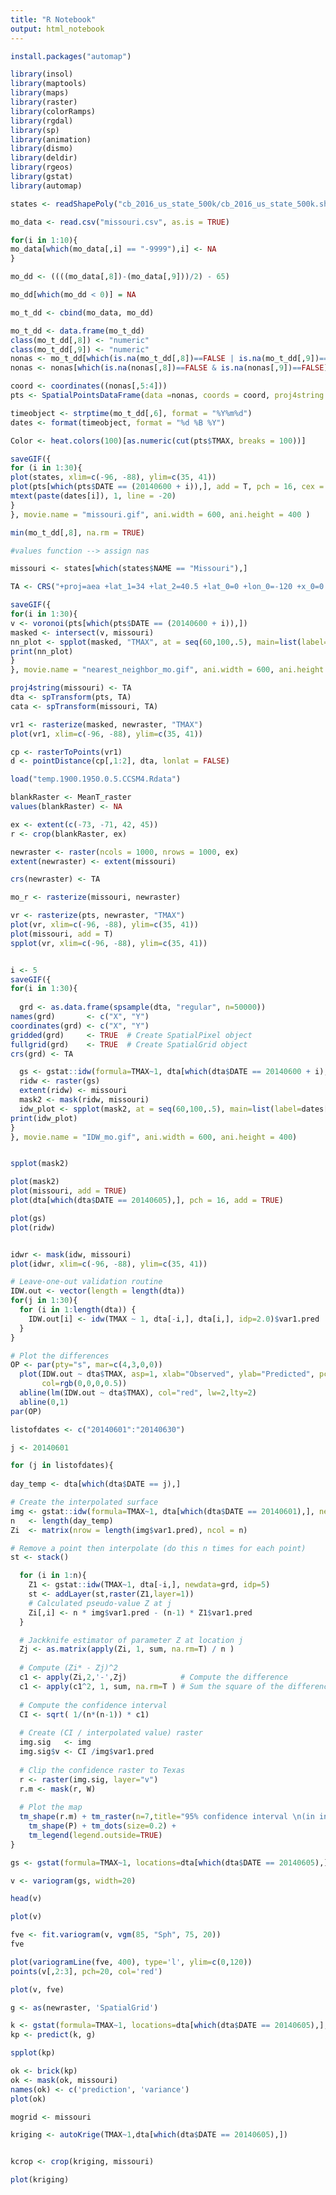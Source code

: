 ```yaml
---
title: "R Notebook"
output: html_notebook
---
```

```r
install.packages("automap")
```


```r
library(insol)
library(maptools)
library(maps)
library(raster)
library(colorRamps)
library(rgdal)
library(sp)
library(animation)
library(dismo)
library(deldir)
library(rgeos)
library(gstat)
library(automap)
```

```r
states <- readShapePoly("cb_2016_us_state_500k/cb_2016_us_state_500k.shp")
```

```r
mo_data <- read.csv("missouri.csv", as.is = TRUE)

for(i in 1:10){
mo_data[which(mo_data[,i] == "-9999"),i] <- NA
}

mo_dd <- ((((mo_data[,8])-(mo_data[,9]))/2) - 65)

mo_dd[which(mo_dd < 0)] = NA

mo_t_dd <- cbind(mo_data, mo_dd)

mo_t_dd <- data.frame(mo_t_dd)
class(mo_t_dd[,8]) <- "numeric"
class(mo_t_dd[,9]) <- "numeric"
nonas <- mo_t_dd[which(is.na(mo_t_dd[,8])==FALSE | is.na(mo_t_dd[,9])==FALSE),]
nonas <- nonas[which(is.na(nonas[,8])==FALSE & is.na(nonas[,9])==FALSE),]

coord <- coordinates((nonas[,5:4]))
pts <- SpatialPointsDataFrame(data =nonas, coords = coord, proj4string = CRS("+proj=longlat +datum=WGS84"))

timeobject <- strptime(mo_t_dd[,6], format = "%Y%m%d")
dates <- format(timeobject, format = "%d %B %Y")
```

```r
Color <- heat.colors(100)[as.numeric(cut(pts$TMAX, breaks = 100))]
```

```r
saveGIF({
for (i in 1:30){
plot(states, xlim=c(-96, -88), ylim=c(35, 41))
plot(pts[which(pts$DATE == (20140600 + i)),], add = T, pch = 16, cex = 1, col = Color)
mtext(paste(dates[i]), 1, line = -20)
}
}, movie.name = "missouri.gif", ani.width = 600, ani.height = 400 )
```

```r
min(mo_t_dd[,8], na.rm = TRUE)

#values function --> assign nas

missouri <- states[which(states$NAME == "Missouri"),]

TA <- CRS("+proj=aea +lat_1=34 +lat_2=40.5 +lat_0=0 +lon_0=-120 +x_0=0 +y_0=-4000000 +datum=NAD83 +units=m +ellps=GRS80 +towgs84=0,0,0")

saveGIF({
for(i in 1:30){
v <- voronoi(pts[which(pts$DATE == (20140600 + i)),])
masked <- intersect(v, missouri)
nn_plot <- spplot(masked, "TMAX", at = seq(60,100,.5), main=list(label=dates[i],cex=1))
print(nn_plot)
}
}, movie.name = "nearest_neighbor_mo.gif", ani.width = 600, ani.height = 400)

proj4string(missouri) <- TA
dta <- spTransform(pts, TA)
cata <- spTransform(missouri, TA)

vr1 <- rasterize(masked, newraster, "TMAX")
plot(vr1, xlim=c(-96, -88), ylim=c(35, 41))
```

```r
cp <- rasterToPoints(vr1)
d <- pointDistance(cp[,1:2], dta, lonlat = FALSE)
```

```r
load("temp.1900.1950.0.5.CCSM4.Rdata")
```

```r
blankRaster <- MeanT_raster
values(blankRaster) <- NA

ex <- extent(c(-73, -71, 42, 45))
r <- crop(blankRaster, ex)

newraster <- raster(ncols = 1000, nrows = 1000, ex)
extent(newraster) <- extent(missouri)

crs(newraster) <- TA

mo_r <- rasterize(missouri, newraster)

vr <- rasterize(pts, newraster, "TMAX")
plot(vr, xlim=c(-96, -88), ylim=c(35, 41))
plot(missouri, add = T)
spplot(vr, xlim=c(-96, -88), ylim=c(35, 41))


i <- 5
saveGIF({
for(i in 1:30){
  
  grd <- as.data.frame(spsample(dta, "regular", n=50000))
names(grd)       <- c("X", "Y")
coordinates(grd) <- c("X", "Y")
gridded(grd)     <- TRUE  # Create SpatialPixel object
fullgrid(grd)    <- TRUE  # Create SpatialGrid object
crs(grd) <- TA

  gs <- gstat::idw(formula=TMAX~1, dta[which(dta$DATE == 20140600 + i),], newdata=grd, idp=5)
  ridw <- raster(gs)
  extent(ridw) <- missouri
  mask2 <- mask(ridw, missouri)
  idw_plot <- spplot(mask2, at = seq(60,100,.5), main=list(label=dates[i],cex=1))
print(idw_plot)
}
}, movie.name = "IDW_mo.gif", ani.width = 600, ani.height = 400)


spplot(mask2)

plot(mask2)
plot(missouri, add = TRUE)
plot(dta[which(dta$DATE == 20140605),], pch = 16, add = TRUE)

plot(gs)
plot(ridw)


idwr <- mask(idw, missouri)
plot(idwr, xlim=c(-96, -88), ylim=c(35, 41))


```

```r
# Leave-one-out validation routine
IDW.out <- vector(length = length(dta))
for(j in 1:30){
  for (i in 1:length(dta)) {
    IDW.out[i] <- idw(TMAX ~ 1, dta[-i,], dta[i,], idp=2.0)$var1.pred
  }
}

# Plot the differences
OP <- par(pty="s", mar=c(4,3,0,0))
  plot(IDW.out ~ dta$TMAX, asp=1, xlab="Observed", ylab="Predicted", pch=16,
       col=rgb(0,0,0,0.5))
  abline(lm(IDW.out ~ dta$TMAX), col="red", lw=2,lty=2)
  abline(0,1)
par(OP)
```

```r
listofdates <- c("20140601":"20140630")

j <- 20140601

for (j in listofdates){
  
day_temp <- dta[which(dta$DATE == j),]

# Create the interpolated surface
img <- gstat::idw(formula=TMAX~1, dta[which(dta$DATE == 20140601),], newdata=grd, idp=5)
n   <- length(day_temp)
Zi  <- matrix(nrow = length(img$var1.pred), ncol = n)

# Remove a point then interpolate (do this n times for each point)
st <- stack()

  for (i in 1:n){
    Z1 <- gstat::idw(TMAX~1, dta[-i,], newdata=grd, idp=5)
    st <- addLayer(st,raster(Z1,layer=1))
    # Calculated pseudo-value Z at j
    Zi[,i] <- n * img$var1.pred - (n-1) * Z1$var1.pred
  }

  # Jackknife estimator of parameter Z at location j
  Zj <- as.matrix(apply(Zi, 1, sum, na.rm=T) / n )
  
  # Compute (Zi* - Zj)^2
  c1 <- apply(Zi,2,'-',Zj)            # Compute the difference
  c1 <- apply(c1^2, 1, sum, na.rm=T ) # Sum the square of the difference
  
  # Compute the confidence interval
  CI <- sqrt( 1/(n*(n-1)) * c1)
  
  # Create (CI / interpolated value) raster
  img.sig   <- img
  img.sig$v <- CI /img$var1.pred 
  
  # Clip the confidence raster to Texas
  r <- raster(img.sig, layer="v")
  r.m <- mask(r, W)
  
  # Plot the map
  tm_shape(r.m) + tm_raster(n=7,title="95% confidence interval \n(in inches)") +
    tm_shape(P) + tm_dots(size=0.2) +
    tm_legend(legend.outside=TRUE)
}
```








```r

gs <- gstat(formula=TMAX~1, locations=dta[which(dta$DATE == 20140605),])

v <- variogram(gs, width=20)

head(v)

plot(v)

fve <- fit.variogram(v, vgm(85, "Sph", 75, 20))
fve

plot(variogramLine(fve, 400), type='l', ylim=c(0,120))
points(v[,2:3], pch=20, col='red')

plot(v, fve)

g <- as(newraster, 'SpatialGrid')

k <- gstat(formula=TMAX~1, locations=dta[which(dta$DATE == 20140605),], model=fve)
kp <- predict(k, g)

spplot(kp)

ok <- brick(kp)
ok <- mask(ok, missouri)
names(ok) <- c('prediction', 'variance')
plot(ok)
```


```r
mogrid <- missouri

kriging <- autoKrige(TMAX~1,dta[which(dta$DATE == 20140605),])


kcrop <- crop(kriging, missouri)

plot(kriging)
```

